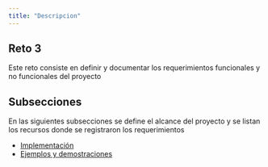 ```yaml
---
title: "Descripcion"
---
```


## Reto 3

Este reto consiste en definir y documentar los requerimientos funcionales y no funcionales del proyecto

## Subsecciones

En las siguientes subsecciones se define el alcance del proyecto y se listan los recursos donde se registraron los requerimientos

- [Implementación](implementacion.qmd)
- [Ejemplos y demostraciones](ejemplos.qmd)